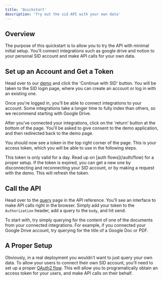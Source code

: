 ```yaml
---
title: 'Quickstart'
description: 'Try out the sid API with your own data'
---
```

## Overview
The purpose of this quickstart is to allow you to try the API with minimal initial setup.
You'll connect integrations such as google drive and notion to your personal SID account and make API calls for your own data.

## Set up an Account and Get a Token
Head over to our [demo](https://demo.sid.ai) and click the 'Continue with SID' button.
You will be taken to the SID login page, where you can create an account or log in with an existing one.

Once you're logged in, you'll be able to connect integrations to your account.
Some integrations take a longer time to fully index than others, so we recommend starting with Google Drive.

After you've connected your integrations, click on the 'return' button at the bottom of the page.
You'll be asked to give consent to the demo application, and then redirected back to the demo page.

You should now see a token in the top right corner of the page.
This is your access token, which you will be able to use in the following steps.

<Info>
This token is only valid for a day. Read up on [auth flows](/auth/flow) for a proper setup.
</Info>
<Info>
If the token is expired, you can get a new one by disconnecting and reconnecting your SID account,
or by making a request with the demo. This will refresh the token.
</Info>

## Call the API
Head over to the [query](/api-reference/endpoint/query) page in the API reference. 
You'll see an interface to make API calls right in the browser. 
Simply add your token to the `Authorization` header, add a query to the `body`, and hit send.

To start with, try simply querying for the content of one of the documents from your connected integrations.
For example, if you connected your Google Drive account, try querying for the title of a Google Doc or PDF.

## A Proper Setup
Obviously, in a real deployment you wouldn't want to just query your own data.
To allow your users to connect their own SID account, you'll need to set up a proper [OAuth2 flow](/auth/flow).
This will allow you to programatically obtain an access token for your users, and make API calls on their behalf.
